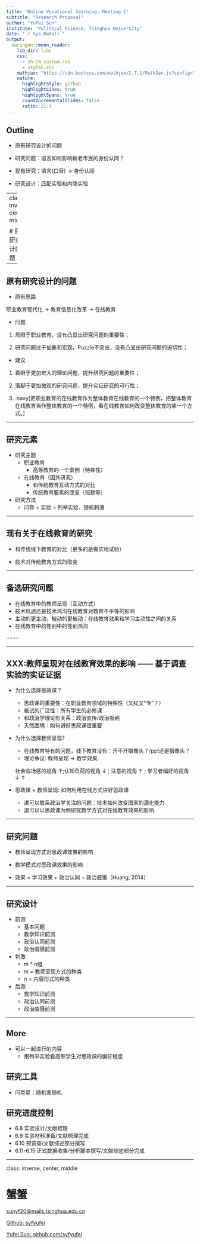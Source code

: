 ```yaml
---
title: 'Online Vocational learning: Meeting 1'
subtitle: "Research Proposal"
author: "Yufei Sun"
institute: "Political Science, Tsinghua University"
date: "`r Sys.Date()`"
output:
  xaringan::moon_reader:
    lib_dir: libs
    css: 
      - zh-CN_custom.css
      - styles.css
    mathjax: "https://cdn.bootcss.com/mathjax/2.7.1/MathJax.js?config=TeX-MML-AM_HTMLorMML"
    nature:
      highlightStyle: github
      highlightLines: true
      highlightSpans: true
      countIncrementalSlides: false
      ratio: 21:9
---
```

## Outline

- 原有研究设计的问题

- 研究问题：语言如何影响新老市民的身份认同？

- 现有研究：语言(口音) $\rightarrow$ 身份认同

- 研究设计：匹配实验和内隐实验

---
class: inverse, center, middle

# 原有研究设计的问题

---

## 原有研究设计的问题

- 原有思路

职业教育现代化 $\rightarrow$ 教育信息化改革 $\rightarrow$ 在线教育

- 问题

1. 局限于职业教育，没有凸显出研究问题的重要性；

1. 研究问题过于抽象和宏观，Puzzle不突出，没有凸显出研究问题的迫切性；

- 建议

1. 着眼于更加宏大的理论问题，提升研究问题的重要性；

1. 落脚于更加微观的研究问题，提升实证研究的可行性；

1. .navy[把职业教育的在线教育作为整体教育在线教育的一个特例，把整体教育在线教育当作整体教育的一个特例，看在线教育如何改变整体教育的某一个方式。]

---

## 研究元素

- 研究主题
  - 职业教育
    - 高等教育的一个案例（特殊性）
  - 在线教育（国外研究）
    - 和传统教育互动方式的对比
    - 传统教育要素的改变（班额等）
  
- 研究方法
  - 问卷 + 实验 = 列举实验、随机刺激

---

## 现有关于在线教育的研究

- 和传统线下教育的对比（更多的是做实地试验）

- 技术对传统教育方式的改变

---

## 备选研究问题

- 在线教育中的教师呈现（互动方式）
- 技术机遇还是技术鸿沟在线教育对教育不平等的影响
- 主动的更主动，被动的更被动：在线教育效果和学习主动性之间的关系
- 在线教育中的性别中的性别鸿沟

········

---

## XXX:教师呈现对在线教育效果的影响 —— 基于调查实验的实证证据

- 为什么选择思政课？
  - 思政课的重要性：在职业教育领域的特殊性（又红又“专”？）
  - 被试的广泛性：所有学生的必修课
  - 和政治学理论有关系：政治宣传/政治吸纳
  - 天然困境：如何讲好思政课很重要
  
- 为什么选择教师呈现?
  - 在线教育特有的问题，线下教育没有：开不开摄像头？/ppt还是摄像头？
  - 理论争议: 教师呈现 $\rightarrow$ 教学效果: 
  
  社会临场感的视角 $\uparrow$;认知负荷的视角 $\downarrow$ ; 注意的视角 $\uparrow$ ; 学习者偏好的视角 $\downarrow$ $\uparrow$

- 思政课 + 教师呈现: 如何利用在线方式讲好思政课
  - 进可以联系政治学关注的问题：技术如何改变国家的濡化能力
  - 退可以以思政课为例研究教学方式对在线教育效果的影响

---

## 研究问题

- 教师呈现方式对思政课效果的影响

- 教学模式对思政课效果的影响

- 效果 = 学习效果 + 政治认同 + 政治威慑（Huang, 2014）


---

## 研究设计

- 前测
  - 基本问题
  - 教学知识前测
  - 政治认同前测
  - 政治威慑前测

- 刺激
  - m * n组
  - m = 教师呈现方式的种类
  - n = 内容形式的种类

- 后测
  - 教学知识前测
  - 政治认同前测
  - 政治威慑前测

---

## More

- 可以一起进行的内容
  - 用列举实验看高职学生对思政课的偏好程度
  
## 研究工具
- 问卷星：随机套随机

## 研究进度控制

- 6.8 实验设计/文献梳理
- 6.9 实验材料准备/文献梳理完成
- 6.10 预调查/文献综述部分撰写
- 6.11-6.15 正式数据收集/分析脚本撰写/文献综述部分完成


---

class: inverse, center, middle

# 蟹蟹

[sunyf20@mails.tsinghua.edu.cn](mailto:sunyf20@mails.tsinghua.edu.cn) 

[Github: syfyufei](https://syfyufei.github.io/)

[Yufei Sun: github.com/syfyufei](https://github.com/syfyufei)
